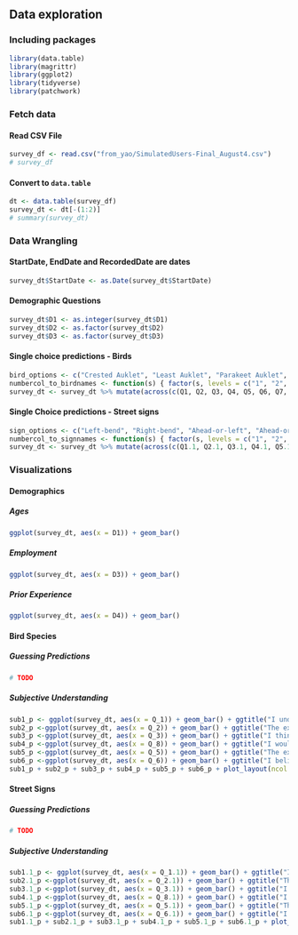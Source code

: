 ## Data exploration

### Including packages

```r
library(data.table)
library(magrittr)
library(ggplot2)
library(tidyverse)
library(patchwork)
```
### Fetch data
#### Read CSV File
```r
survey_df <- read.csv("from_yao/SimulatedUsers-Final_August4.csv")
# survey_df
```

#### Convert to `data.table`
```r
dt <- data.table(survey_df)
survey_dt <- dt[-(1:2)]
# summary(survey_dt)
``` 

### Data Wrangling
#### StartDate, EndDate and RecordedDate are dates
```r
survey_dt$StartDate <- as.Date(survey_dt$StartDate)

```

#### Demographic Questions
```r
survey_dt$D1 <- as.integer(survey_dt$D1)
survey_dt$D2 <- as.factor(survey_dt$D2)
survey_dt$D3 <- as.factor(survey_dt$D3)

```

#### Single choice predictions - Birds
```r
bird_options <- c("Crested Auklet", "Least Auklet", "Parakeet Auklet", "Rhinoceros Auklet")
numbercol_to_birdnames <- function(s) { factor(s, levels = c("1", "2", "3", "4"), labels = bird_options) }
survey_dt <- survey_dt %>% mutate(across(c(Q1, Q2, Q3, Q4, Q5, Q6, Q7, Q8, Q9, Q10, Q11, Q12, Q13, Q14, Q15, Q16, Q17, Q18, Q19, Q20), numbercol_to_birdnames))
```

#### Single Choice predictions - Street signs
```r
sign_options <- c("Left-bend", "Right-bend", "Ahead-or-left", "Ahead-or-right")
numbercol_to_signnames <- function(s) { factor(s, levels = c("1", "2", "3", "4"), labels = sign_options) }
survey_dt <- survey_dt %>% mutate(across(c(Q1.1, Q2.1, Q3.1, Q4.1, Q5.1, Q6.1, Q7.1, Q8.1, Q9.1, Q10.1, Q11.1, Q12.1, Q13.1, Q14.1, Q15.1, Q16.1, Q17.1, Q18.1, Q19.1, Q20.1), numbercol_to_signnames))
```

### Visualizations
#### Demographics
##### Ages
```r
ggplot(survey_dt, aes(x = D1)) + geom_bar()
```

##### Employment
```r
ggplot(survey_dt, aes(x = D3)) + geom_bar()
```

##### Prior Experience
```r
ggplot(survey_dt, aes(x = D4)) + geom_bar()
```

#### Bird Species
##### Guessing Predictions
```r
# TODO
```

##### Subjective Understanding
```r
sub1_p <- ggplot(survey_dt, aes(x = Q_1)) + geom_bar() + ggtitle("I understood the explanations within\nthe context of this study") + theme(plot.title = element_text(size=8))
sub2_p <-ggplot(survey_dt, aes(x = Q_2)) + geom_bar() + ggtitle("The explanations provided enough\ninformation for me to understand\nhow the model arrived at its decision") + theme(plot.title = element_text(size=8))
sub3_p <-ggplot(survey_dt, aes(x = Q_3)) + geom_bar() + ggtitle("I think that most people would learn\nto understand the explanations very\nquickly") + theme(plot.title = element_text(size=8))
sub4_p <-ggplot(survey_dt, aes(x = Q_8)) + geom_bar() + ggtitle("I would like to have more examples\nto understand the machine’s\nreasoning and how the model\narrived at its decision.") + theme(plot.title = element_text(size=8))
sub5_p <-ggplot(survey_dt, aes(x = Q_5)) + geom_bar() + ggtitle("The explanations were useful and\nhelped me understand the model's\nreasoning.") + theme(plot.title = element_text(size=8))
sub6_p <-ggplot(survey_dt, aes(x = Q_6)) + geom_bar() + ggtitle("I believe that I could provide an\nexplanation similar to the model's\nexplanation for a new image.") + theme(plot.title = element_text(size=8))
sub1_p + sub2_p + sub3_p + sub4_p + sub5_p + sub6_p + plot_layout(ncol = 3)
```

#### Street Signs
##### Guessing Predictions
```r
# TODO
```

##### Subjective Understanding
```r
sub1.1_p <- ggplot(survey_dt, aes(x = Q_1.1)) + geom_bar() + ggtitle("I understood the explanations within\nthe context of this study") + theme(plot.title = element_text(size=8))
sub2.1_p <-ggplot(survey_dt, aes(x = Q_2.1)) + geom_bar() + ggtitle("The explanations provided enough\ninformation for me to understand\nhow the model arrived at its decision") + theme(plot.title = element_text(size=8))
sub3.1_p <-ggplot(survey_dt, aes(x = Q_3.1)) + geom_bar() + ggtitle("I think that most people would learn\nto understand the explanations very\nquickly") + theme(plot.title = element_text(size=8))
sub4.1_p <-ggplot(survey_dt, aes(x = Q_8.1)) + geom_bar() + ggtitle("I would like to have more examples\nto understand the machine’s\nreasoning and how the model\narrived at its decision.") + theme(plot.title = element_text(size=8))
sub5.1_p <-ggplot(survey_dt, aes(x = Q_5.1)) + geom_bar() + ggtitle("The explanations were useful and\nhelped me understand the model's\nreasoning.") + theme(plot.title = element_text(size=8))
sub6.1_p <-ggplot(survey_dt, aes(x = Q_6.1)) + geom_bar() + ggtitle("I believe that I could provide an\nexplanation similar to the model's\nexplanation for a new image.") + theme(plot.title = element_text(size=8))
sub1.1_p + sub2.1_p + sub3.1_p + sub4.1_p + sub5.1_p + sub6.1_p + plot_layout(ncol = 3)
```
